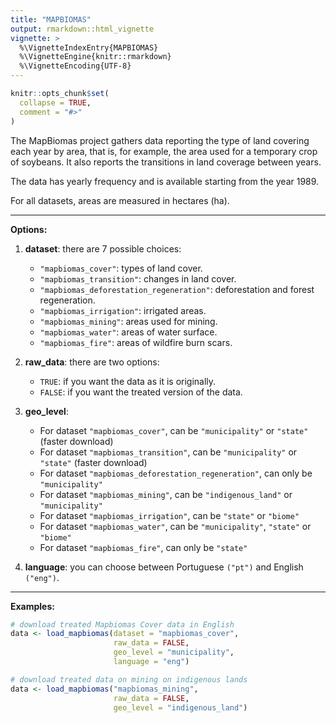 ```yaml
---
title: "MAPBIOMAS"
output: rmarkdown::html_vignette
vignette: >
  %\VignetteIndexEntry{MAPBIOMAS}
  %\VignetteEngine{knitr::rmarkdown}
  %\VignetteEncoding{UTF-8}
---
```


```r
knitr::opts_chunk$set(
  collapse = TRUE,
  comment = "#>"
)
```

The MapBiomas project gathers data reporting the type of land covering each year by area, that is, for example, the area used for a temporary crop of soybeans. It also reports the transitions in land coverage between years.

The data has yearly frequency and is available starting from the year 1989.

For all datasets, areas are measured in hectares (ha). 

***
**Options:**

  1. **dataset**: there are 7 possible choices:

      * `"mapbiomas_cover"`: types of land cover.
      * `"mapbiomas_transition"`: changes in land cover.
      * `"mapbiomas_deforestation_regeneration"`: deforestation and forest regeneration.
      * `"mapbiomas_irrigation"`: irrigated areas.
      * `"mapbiomas_mining"`: areas used for mining.
      * `"mapbiomas_water"`: areas of water surface.
      * `"mapbiomas_fire"`: areas of wildfire burn scars.

  2. **raw_data**: there are two options:
  
      * `TRUE`: if you want the data as it is originally.
      * `FALSE`: if you want the treated version of the data. 

  3. **geo_level**: 
  
      * For dataset `"mapbiomas_cover"`, can be `"municipality"` or `"state"` (faster download)
      * For dataset `"mapbiomas_transition"`, can be `"municipality"` or `"state"` (faster download)
      * For dataset `"mapbiomas_deforestation_regeneration"`, can only be `"municipality"`
      * For dataset `"mapbiomas_mining"`, can be `"indigenous_land"` or `"municipality"`
      * For dataset `"mapbiomas_irrigation"`, can be `"state"` or `"biome"`
      * For dataset `"mapbiomas_water"`, can be `"municipality"`, `"state"` or `"biome"`
      * For dataset `"mapbiomas_fire"`, can only be `"state"`

  4. **language**: you can choose between Portuguese `("pt")` and English `("eng")`.
  
***

**Examples:** 
 
```r
# download treated Mapbiomas Cover data in English
data <- load_mapbiomas(dataset = "mapbiomas_cover",
                       raw_data = FALSE,
                       geo_level = "municipality",
                       language = "eng")

# download treated data on mining on indigenous lands
data <- load_mapbiomas("mapbiomas_mining",
                       raw_data = FALSE,
                       geo_level = "indigenous_land")
```


